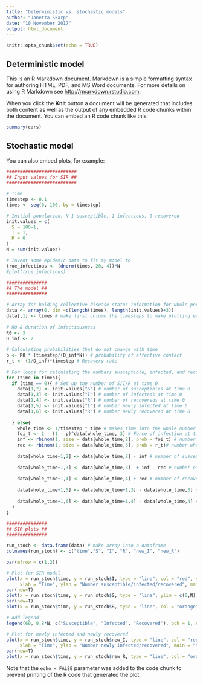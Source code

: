 ```yaml
---
title: "Deterministic vs. stochastic models"
author: "Janetta Skarp"
date: "10 November 2017"
output: html_document
---
```


```r
knitr::opts_chunk$set(echo = TRUE)
```

## Deterministic model

This is an R Markdown document. Markdown is a simple formatting syntax for authoring HTML, PDF, and MS Word documents. For more details on using R Markdown see <http://rmarkdown.rstudio.com>.

When you click the **Knit** button a document will be generated that includes both content as well as the output of any embedded R code chunks within the document. You can embed an R code chunk like this:

```r
summary(cars)
```

## Stochastic model

You can also embed plots, for example:

```r
##########################
## Input values for SIR ##
##########################

# Time
timestep <- 0.1
times <- seq(0, 100, by = timestep)

# Initial population: N-1 susceptible, 1 infectious, 0 recovered
init.values = c(
  S = 100-1,
  I = 1,
  R = 0
)
N = sum(init.values)

# Invent some epidemic data to fit my model to
true_infectious <- (dnorm(times, 20, 4))*N
#plot(true_infectious)

###############
## The model ##
###############

# Array for holding collective disease status information for whole period of time
data <- array(0, dim =c(length(times), length(init.values)+3))
data[,1] <- times # make first column the timesteps to make plotting easier later on
  
# R0 & duration of infectiousness
R0 <- 3
D_inf <- 2
  
# Calculating probabilities that do not change with time
p <- R0 * (timestep/(D_inf*N)) # probability of effective contact
r_t <- (1/D_inf)*timestep # Recovery rate
  
# For loops for calculating the numbers susceptible, infected, and recovered at each timepoint
for (time in times){
  if (time == 0){ # Set up the number of S/I/R at time 0
    data[1,2] <- init.values["S"] # number of susceptibles at time 0
    data[1,3] <- init.values["I"] # number of infecteds at time 0
    data[1,4] <- init.values["R"] # number of recovereds at time 0
    data[1,5] <- init.values["I"] # number newly infected at time 0
    data[1,6] <- init.values["R"] # number newly recovered at time 0
      
  } else{
    whole_time <- 1/timestep * time # makes time into the whole number that it corresponds to in the array
    foi_t <- 1 - (1 - p)^data[whole_time, 3] # Force of infection at time t, affected by the number infectious at prev t
    inf <- rbinom(1, size = data[whole_time,2], prob = foi_t) # number who become infected in this timestep
    rec <- rbinom(1, size = data[whole_time,3], prob = r_t)# number who become recovered in this timestep
      
    data[whole_time+1,2] <- data[whole_time,2] - inf # number of susceptibles at other times
      
    data[whole_time+1,3] <- data[whole_time,3]  + inf - rec # number of infecteds at other times
      
    data[whole_time+1,4] <- data[whole_time,4] + rec # number of recovereds at other times
    
    data[whole_time+1,5] <- data[whole_time+1,3] - data[whole_time,3] + data[whole_time+1,4] - data[whole_time,4] # number of newly infected
    
    data[whole_time+1,6] <- data[whole_time+1,4] - data[whole_time,4] # number of newly recovered
  }
}

###############
## SIR plots ##
###############

run_stoch <- data.frame(data) # make array into a dataframe
colnames(run_stoch) <- c("time","S", "I", "R", "new_I", "new_R")

par(mfrow = c(1,2))

# Plot for SIR model
plot(x = run_stoch$time, y = run_stoch$I, type = "line", col = "red", ylim = c(0,N),
     xlab = "Time", ylab = "Number susceptible/infected/recovered", main = "Stochastic SIR Model")
par(new=T)
plot(x = run_stoch$time, y = run_stoch$S, type = "line", ylim = c(0,N), ylab = "", xlab = "") # add susceptible line
par(new=T)
plot(x = run_stoch$time, y = run_stoch$R, type = "line", col = "orange", ylim = c(0,N), ylab = "", xlab = "") # recovered

# Add legend
legend(60, 0.8*N, c("Susceptible", "Infected", "Recovered"), pch = 1, col = c("black", "red", "orange"), bty = "n")

# Plot for newly infected and newly recovered
plot(x = run_stoch$time, y = run_stoch$new_I, type = "line", col = "red", ylim = c(0,max(run_stoch$new_I)),
     xlab = "Time", ylab = "Number newly infected/recovered", main = "New infections/recoveries")
par(new=T)
plot(x = run_stoch$time, y = run_stoch$new_R, type = "line", col = "orange", ylim = c(0,max(run_stoch$new_I)), ylab = "", xlab = "") # add susceptible line

```

Note that the `echo = FALSE` parameter was added to the code chunk to prevent printing of the R code that generated the plot.

